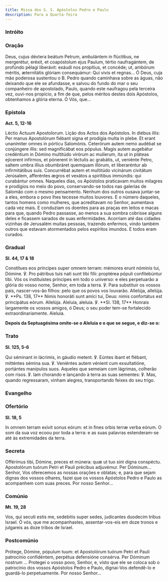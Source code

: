 ```yaml
---
title: Missa dos S. S. Apóstolos Pedro e Paulo
description: Para a Quarta-feira
---
```



### Intróito

<LinkCard href="/missal/santos/11-30#intróito" title="S. André, Apóstolo" />

### Oração

<div class="side-by-side not-content">
  <span>
    Deus, cujus déxtera beátum Petrum, ambulántem in flúctibus, ne mergerétur, eréxit, et
    coapóstolum ejus Paulum, tértio naufragántem, de profúndo pélagi liberávit: exáudi nos
    propítius, et concéde; ut, ambórum méritis, æternitátis glóriam consequámur: Qui vivis et
    regnas...
  </span>
  <span>
    Ó Deus, cuja mão poderosa sustentou o B. Pedro quando caminhava sobre as águas, não deixando que
    ele se afundasse, e salvou do fundo do mar o seu companheiro de apostolado, Paulo, quando este
    naufragou pela terceira vez, ouvi-nos propício, a fim de que, pelos méritos destes dois
    Apóstolos, obtenhamos a glória eterna. Ó Vós, que...
  </span>
</div>

### Epístola

**Act. 5, 12-16**

<div class="side-by-side not-content">
  <span>Léctio Actuum Apostolorum.</span>
  <span>Lição dos Actos dos Apóstolos.</span>
  <span>
    In diébus illis: Per manus Apostolórum fiébant signa et prodígia multa in plebe. Et erant
    unanímiter omnes in pórticu Salomónis. Ceterórum autem nemo audébat se conjúngere illis: sed
    magnificábat eos pópulus. Magis autem augebátur credéntium in Dómino multitúdo virórum ac
    mulíerum, ita ut in pláteas ejícerent infírmos, et pónerent in léctulis ac grabátis, ut,
    veniénte Petro, saltem umbra illíus obumbráret quemquam illórum, et liberaréntur ab
    infirmitátibus suis. Concurrébat autem et multitúdo vicinárum civitátum Jerúsalem, afferéntes
    ægros et vexátos a spirítibus immúndis: qui curabántur omnes.
  </span>
  <span>
    Naqueles dias, os Apóstolos praticavam muitos milagres e prodígios no meio do povo,
    conservando-se todos nas galerias de Salomão com o mesmo pensamento. Nenhum dos outros ousava
    juntar-se a eles, embora o povo lhes tecesse muitos louvores. E o número daqueles, tantos homens
    como mulheres, que acreditavam no Senhor, aumentava cada vez mais. E conduziam os doentes para
    as praças em leitos e macas para que, quando Pedro passasse, ao menos a sua sombra cobrisse
    alguns deles e ficassem sarados de suas enfermidades. Acorriam até das cidades vizinhas de
    Jerusalém muitas pessoas, trazendo enfermos, vindo também outros que estavam atormentados pelos
    espíritos imundos. E todos eram curados.
  </span>
</div>

### Gradual

**Sl. 44, 17 & 18**

<div class="side-by-side not-content">
  <span>
    Constítues eos príncipes super omnem terram: mémores erunt nóminis tui, Dómine. ℣. Pro pátribus
    tuis nati sunt tibi fílii: proptérea pópuli confitebúntur tibi.
  </span>
  <span>
    Vós os instituístes príncipes em todo o universo: e eles perpetuarão a glória do vosso nome,
    Senhor, em toda a terra. ℣. Para substituir os vossos pais, nascer-vos-ão filhos: pelo que os
    povos vos louvarão.
  </span>
  <span>
    Allelúja, allelúja. ℣. **Ps. 138, 17** Nimis honoráti sunt amíci tui, Deus: nimis confortátus
    est principátus eórum. Allelúja.
  </span>
  <span>
    Aleluia, aleluia. ℣. **Sl. 138, 17** Honrais largamente os vossos amigos, ó Deus; o seu poder
    tem-se fortalecido extraordinariamente. Aleluia.
  </span>
</div>

**Depois da Septuagésima omite-se o Aleluia e o que se segue, e diz-se o:**

### Trato

**Sl. 125, 5-6**

<div class="side-by-side not-content">
  <span>
    Qui séminant in lácrimis, in gáudio metent. ℣. Eúntes ibant et flébant, mitténtes sémina sua. ℣.
    Veniéntes autem vénient cum exsultatióne, portántes manípulos suos.
  </span>
  <span>
    Aqueles que semeiam com lágrimas, colherão com risos. ℣. Iam chorando e lançando à terra as suas
    sementes: ℣. Mas, quando regressaram, vinham alegres, transportando feixes do seu trigo.
  </span>
</div>

### Evangelho

<LinkCard href="/missal/comum/16abades#evangelho" title="Abades - Missa Os justi" />

### Ofertório

**Sl. 18, 5**

<div class="side-by-side not-content">
  <span>In omnem terram exivit sonus eórum: et in fines orbis terræ verba eórum.</span>
  <span>
    O som da sua voz ecoou por toda a terra: e as suas palavras estenderam-se até às extremidades da
    terra.
  </span>
</div>

### Secreta

<div class="side-by-side not-content">
  <span>
    Offérimus tibi, Dómine, preces et múnera: quæ ut tuo sint digna conspéctu. Apostolórum tuórum
    Petri et Pauli précibus adjuvémur. Per Dóminum...
  </span>
  <span>
    Senhor, Vos oferecemos as nossas orações e oblatas; e, para que sejam dignas dos vossos olhares,
    fazei que os vossos Apóstolos Pedro e Paulo as acompanhem com suas preces. Por nosso Senhor...
  </span>
</div>

### Comúnio

**Mt. 19, 28**

<div class="side-by-side not-content">
  <span>Vos, qui secuti estis me, sedebitis super sedes, judicantes duodecim tribus Israel.</span>
  <span>
    Ó vós, que me acompanhastes, assentar-vos-eis em doze tronos e julgareis as doze tribos de
    Israel.
  </span>
</div>

### Postcomúnio

<div class="side-by-side not-content">
  <span>
    Prótege, Dómine, pópulum tuum: et Apostolórum tuórum Petri et Pauli patrocínio confidéntem,
    perpétua defensióne consérva. Per Dóminum nostrum ...
  </span>
  <span>
    Protegei o vosso povo, Senhor, e, visto que ele se coloca sob o patrocínio dos vossos Apóstolos
    Pedro e Paulo, dignai-Vos defendê-lo e guardá-lo perpetuamente. Por nosso Senhor...
  </span>
</div>
